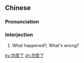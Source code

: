 {{also|怎么了}}
==Chinese==
{{zh-forms|s=怎么了|type=21}}

===Pronunciation===
{{zh-pron
|m=zěnme le
|cat=intj
}}

===Interjection===
{{zh-interj}}

# What happened?; What's wrong?
#: {{zh-x|你 看起{qi}來{lai} 很 沮喪，怎麼.了？|You look depressed, '''what's up'''?}}

[[ky:怎麼了]]
[[zh:怎麼了]]
